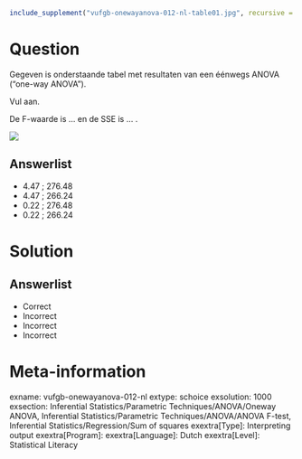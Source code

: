 ```r
include_supplement("vufgb-onewayanova-012-nl-table01.jpg", recursive = TRUE)
```

Question
========

Gegeven is onderstaande tabel met resultaten van een éénwegs ANOVA (“one-way ANOVA”). 

Vul aan. 

De F-waarde is ... en de SSE is ... .

![](vufgb-onewayanova-012-nl-table01.jpg)
  
Answerlist
----------
* 4.47 ; 276.48
* 4.47 ; 266.24
* 0.22 ; 276.48
* 0.22 ; 266.24

Solution
========

Answerlist
----------
* Correct
* Incorrect
* Incorrect
* Incorrect

Meta-information
================
exname: vufgb-onewayanova-012-nl
extype: schoice
exsolution: 1000
exsection: Inferential Statistics/Parametric Techniques/ANOVA/Oneway ANOVA, Inferential Statistics/Parametric Techniques/ANOVA/ANOVA F-test, Inferential Statistics/Regression/Sum of squares
exextra[Type]: Interpreting output
exextra[Program]: 
exextra[Language]: Dutch
exextra[Level]: Statistical Literacy

